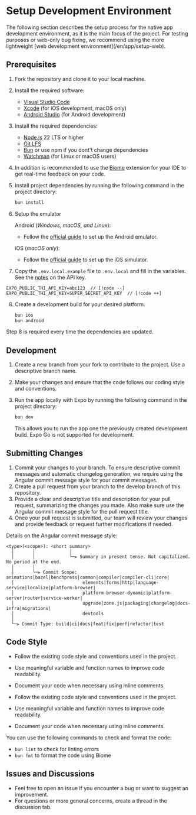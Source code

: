 
# Setup Development Environment

<Callout type="info">
The following section describes the setup process for the native app development environment, as it is the main focus of the project.
For testing purposes or web-only bug fixing, we recommend using the more lightweight [web development environment](/en/app/setup-web).
</Callout>

## Prerequisites

1.  Fork the repository and clone it to your local machine.
2.  Install the required software:

    - [Visual Studio Code](https://code.visualstudio.com/)
    - [Xcode](https://apps.apple.com/us/app/xcode/id497799835?mt=12) (for iOS development, macOS only)
    - [Android Studio](https://developer.android.com/studio) (for Android development)

3.  Install the required dependencies:

    - [Node.js](https://nodejs.org/en/) 22 LTS or higher
    - [Git LFS](https://git-lfs.github.com/)
    - [Bun](https://bun.sh) or use npm if you dont't change dependencies
    - [Watchman](https://facebook.github.io/watchman/docs/install) (for Linux or macOS users)

4.  In addition is recommended to use the [Biome](https://marketplace.visualstudio.com/items?itemName=biomejs.biome) extension for your IDE to get real-time feedback on your code.

5.  Install project dependencies by running the following command in the project directory:

    ```sh
    bun install
    ```

6.  Setup the emulator

    Android (_Windows, macOS, and Linux_):

    - Follow the [official guide](https://docs.expo.dev/workflow/android-studio-emulator/) to set up the Android emulator.

    iOS (_macOS only_):

    - Follow the [official guide](https://docs.expo.dev/workflow/ios-simulator/) to set up the iOS simulator.

7.  Copy the `.env.local.example` file to `.env.local` and fill in the variables.
    \
    See the [notes](/app/contribute#developer) on the API key.

```env
EXPO_PUBLIC_THI_API_KEY=abc123  // [!code --]
EXPO_PUBLIC_THI_API_KEY=SUPER_SECRET_API_KEY  // [!code ++]
```

8.  Create a development build for your desired platform.

    ```sh
    bun ios
    bun android
    ```

<Callout type="warning">
Step 8 is required every time the dependencies are updated.
</Callout>

## Development

1. Create a new branch from your fork to contribute to the project. Use a descriptive branch name.
2. Make your changes and ensure that the code follows our coding style and conventions.
3. Run the app locally with Expo by running the following command in the project directory:

   ```sh
   bun dev
   ```

   This allows you to run the app one the previously created development build. Expo Go is not supported for development.

## Submitting Changes

1. Commit your changes to your branch. To ensure descriptive commit messages and automatic changelog generation, we require using the Angular commit message style for your commit messages.
2. Create a pull request from your branch to the develop branch of this repository.
3. Provide a clear and descriptive title and description for your pull request, summarizing the changes you made. Also make sure use the Angular commit message style for the pull request title.
4. Once your pull request is submitted, our team will review your changes and provide feedback or request further modifications if needed.

Details on the Angular commit message style:

```
<type>(<scope>): <short summary>
  │       │             │
  │       │             └─⫸ Summary in present tense. Not capitalized. No period at the end.
  │       │
  │       └─⫸ Commit Scope: animations|bazel|benchpress|common|compiler|compiler-cli|core|
  │                          elements|forms|http|language-service|localize|platform-browser|
  │                          platform-browser-dynamic|platform-server|router|service-worker|
  │                          upgrade|zone.js|packaging|changelog|docs-infra|migrations|
  │                          devtools
  │
  └─⫸ Commit Type: build|ci|docs|feat|fix|perf|refactor|test
```

## Code Style

- Follow the existing code style and conventions used in the project.
- Use meaningful variable and function names to improve code readability.
- Document your code when necessary using inline comments.

- Follow the existing code style and conventions used in the project.
- Use meaningful variable and function names to improve code readability.
- Document your code when necessary using inline comments.

You can use the following commands to check and format the code:

- `bun lint` to check for linting errors
- `bun fmt` to format the code using Biome

## Issues and Discussions

- Feel free to open an issue if you encounter a bug or want to suggest an improvement.
- For questions or more general concerns, create a thread in the discussion tab.
